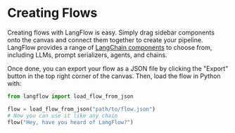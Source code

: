 # Creating Flows

Creating flows with LangFlow is easy. Simply drag sidebar components onto the canvas and connect them together to create your pipeline. LangFlow provides a range of [LangChain components](https://langchain.readthedocs.io/en/latest/reference.html) to choose from, including LLMs, prompt serializers, agents, and chains.


<div style={{ marginBottom: '20px', display: 'flex', justifyContent: 'center' }}>
<ZoomableImage
  alt="Docusaurus themed image"
  sources={{
    light: 'img/overall.png',
  }}
    style={{ width: '100%', maxWidth: '800px', margin: '0 auto' }}
  />
</div>

Once done, you can export your flow as a JSON file by clicking the "Export" button in the top right corner of the canvas. Then, load the flow in Python with:

```py
from langflow import load_flow_from_json

flow = load_flow_from_json("path/to/flow.json")
# Now you can use it like any chain
flow("Hey, have you heard of LangFlow?")
```
